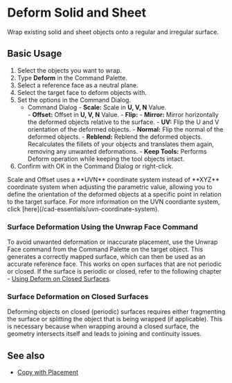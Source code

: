 
# Deform Solid and Sheet

<Reference shortcut="" command="Deform" button="" />

Wrap existing solid and sheet objects onto a regular and irregular surface.

## Basic Usage

1. Select the objects you want to wrap.
2. Type **Deform** in the Command Palette.
3. Select a reference face as a neutral plane.
4. Select the target face to deform objects with.
5. Set the options in the Command Dialog.
    - <Kst>Command Dialog</Kst>
          - **Scale:** Scale in **U, V, N** Value.  
          - **Offset:** Offset in **U, V, N** Value.
          - **Flip:** 
                - **Mirror:** Mirror horizontally the deformed objects relative to the surface. 
                - **UV:** Flip the U and V orientation of the deformed objects.
                - **Normal:** Flip the normal of the deformed objects.
          - **Reblend:** Reblend the deformed objects. Recalculates the fillets of your objects and translates them again, removing any unwanted deformations.
          - **Keep Tools:** Performs Deform operation while keeping the tool objects intact.
6. Confirm with OK in the Command Dialog or right-click.

<VideoPlayer fileName="deform-solid"/>

<Callout type="info" emoji="ℹ️">
Scale and Offset uses a **UVN** coordinate system instead of **XYZ** coordinate system when adjusting the parametric value, allowing you to define the orientation of the deformed objects at a specific point in relation to the target surface. For more information on the UVN coordiante system, click [here](/cad-essentials/uvn-coordinate-system).
</Callout>

### Surface Deformation Using the Unwrap Face Command

To avoid unwanted deformation or inaccurate placement, use the Unwrap Face command from the Command Palette on the target object. This generates a correctly mapped surface, which can then be used as an accurate reference face. This works on open surfaces that are not periodic or closed. If the surface is periodic or closed, refer to the following chapter - [Using Deform on Closed Surfaces](/solid/deform-solid-and-sheet#surface-deformation-on-closed-surfaces).

<VideoPlayer fileName="deform-solid-unwrap"/>

### Surface Deformation on Closed Surfaces

Deforming objects on closed (periodic) surfaces requires either fragmenting the surface or splitting the object that is being wrapped (if applicable). This is necessary because when wrapping around a closed surface, the geometry intersects itself and leads to joining and continuity issues.

<VideoPlayer fileName="deform-solid-unwrap-closed"/>

## See also
- [Copy with Placement](/common/copy-with-placement)
